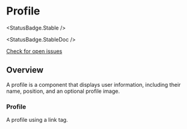 
<Meta of={profileStories} />

# Profile

<StatusBadge.Stable />

<StatusBadge.StableDoc />

<a href="https://github.com/uq-its-ss/design-system/issues" target="_blank">
  Check for open issues
</a>

## Overview

A profile is a component that displays user information, including their name, position, and an optional profile image.

### Profile

A profile using a link tag.

<Canvas of={profileStories.profile} />
<Controls of={profileStories.profile} />
<Source of={profileStories.profile} />
